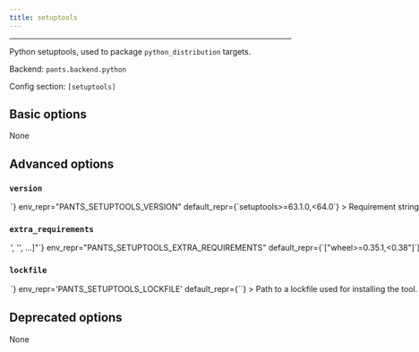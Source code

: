 ```yaml
---
title: setuptools
---
```



---

Python setuptools, used to package `python_distribution` targets.

Backend: <span className="color--primary">`pants.backend.python`</span>

Config section: <span className="color--primary">`[setuptools]`</span>

<span className={styles.options}>

## Basic options

None

## Advanced options

### `version`

<Option
  cli_repr={`--setuptools-version=<str>`}
  env_repr="PANTS_SETUPTOOLS_VERSION"
  default_repr={`setuptools>=63.1.0,<64.0`}
>
  Requirement string for the tool.
</Option>

### `extra_requirements`

<Option
  cli_repr={`--setuptools-extra-requirements="['<str>', '<str>', ...]"`}
  env_repr="PANTS_SETUPTOOLS_EXTRA_REQUIREMENTS"
  default_repr={`["wheel>=0.35.1,<0.38"]`}
>
  Any additional requirement strings to use with the tool. This is useful if the
  tool allows you to install plugins or if you need to constrain a dependency to
  a certain version.
</Option>

### `lockfile`

<Option
  cli_repr={`--setuptools-lockfile=<str>`}
  env_repr='PANTS_SETUPTOOLS_LOCKFILE'
  default_repr={`<default>`}
>
Path to a lockfile used for installing the tool.

Set to the string `<default>` to use a lockfile provided by Pants, so long as you have not changed the `--version` and `--extra-requirements` options, and the tool&#x27;s interpreter constraints are compatible with the default. Pants will error or warn if the lockfile is not compatible (controlled by `[python].invalid_lockfile_behavior`). See https://github.com/pantsbuild/pants/blob/release_2.14.2/src/python/pants/backend/python/subsystems/setuptools.lock for the default lockfile contents.

Set to the string `<none>` to opt out of using a lockfile. We do not recommend this, though, as lockfiles are essential for reproducible builds and supply-chain security.

To use a custom lockfile, set this option to a file path relative to the build root, then run `/home/josh/work/scie-pants/dist/scie-pants-linux-x86_64 generate-lockfiles --resolve=setuptools`.

Alternatively, you can set this option to the path to a custom lockfile using pip&#x27;s requirements.txt-style, ideally with `--hash`. Set `[python].invalid_lockfile_behavior = 'ignore'` so that Pants does not complain about missing lockfile headers.

</Option>

## Deprecated options

None

</span>

